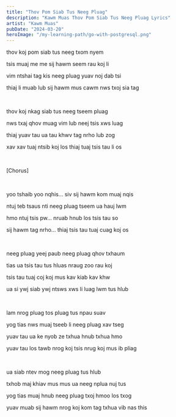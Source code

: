```yaml
---
title: "Thov Pom Siab Tus Neeg Pluag"
description: "Kawm Muas Thov Pom Siab Tus Neeg Pluag Lyrics"
artist: "Kawm Muas"
pubDate: "2024-03-20"
heroImage: "/my-learning-path/go-with-postgresql.png"
---
```


thov koj pom siab tus neeg txom nyem

tsis muaj me me sij hawm seem rau koj li

vim ntshai tag kis neeg pluag yuav noj dab tsi

thiaj li muab lub sij hawm mus cawm nws txoj sia tag

<br />

thov koj nkag siab tus neeg tseem pluag

nws txaj qhov muag vim lub neej tsis xws luag

thiaj yuav tau ua tau khwv tag nrho lub zog

xav xav tuaj ntsib koj los thiaj tuaj tsis tau li os

<br />

[Chorus]

<br />

yoo tshaib yoo nqhis... siv sij hawm kom muaj nqis

ntuj teb tsaus nti neeg pluag tseem ua hauj lwm

hmo ntuj tsis pw... nruab hnub los tsis tau so

sij hawm tag nrho... thiaj tsis tau tuaj cuag koj os

<br />

neeg pluag yeej paub neeg pluag qhov txhaum

tias ua tsis tau tus hluas nraug zoo rau koj

tsis tau tuaj coj koj mus kav kiab kav khw

ua si ywj siab ywj ntsws xws li luag lwm tus hlub

<br />

lam nrog pluag tos pluag tus npau suav

yog tias nws muaj tseeb li neeg pluag xav tseg

yuav tau ua ke nyob ze txhua hnub txhua hmo

yuav tau los tawb nrog koj tsis nrug koj mus ib pliag

<br />

ua siab ntev mog neeg pluag tus hlub

txhob maj khiav mus mus ua neeg nplua nuj tus

yog tias muaj hnub neeg pluag txoj hmoo los txog

yuav muab sij hawm nrog koj kom tag txhua vib nas this
